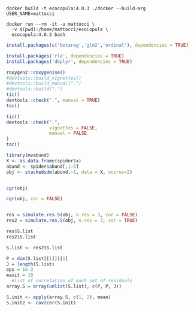 ```

docker build -t ecocopula:4.0.3 ./docker --build-arg USER_NAME=mattocci

docker run --rm -it -u mattocci \
  -v $(pwd):/home/mattocci/ecoCopula \
  ecocopula:4.0.3 bash

```


```r

install.packages(c('betareg','glm2','ordinal'), dependencies = TRUE)

install.packages('rle', dependencies = TRUE)
install.packages('dbplyr', dependencies = TRUE)

roxygen2::roxygenise()
#devtools::build_vignettes()
#devtools::build_manual(".")
#devtools::build(".")
tic()
devtools::check(".", manual = TRUE)
toc()

tic()
devtools::check(".", 
                vignettes = FALSE,
                manual = FALSE
)
toc()

```

```r
library(mvabund)
X <- as.data.frame(spider$x)
abund <- spider$abund[,1:5]
obj <- stackedsdm(abund,~1, data = X, ncores=2) 


cgr(obj)

cgr(obj, cor = FALSE)


res = simulate.res.S(obj, n.res = 3, cor = FALSE)
res2 = simulate.res.S(obj, n.res = 3, cor = TRUE)

res$S.list
res2$S.list

S.list <- res2$S.list

P = dim(S.list[[1]])[1]
J = length(S.list)
eps = 1e-3
maxit = 10
  #list of correlation of each set of residuals
array.S = array(unlist(S.list), c(P, P, J)) 

S.init <- apply(array.S, c(1, 2), mean)
S.init2 <- cov2cor(S.init)

```

